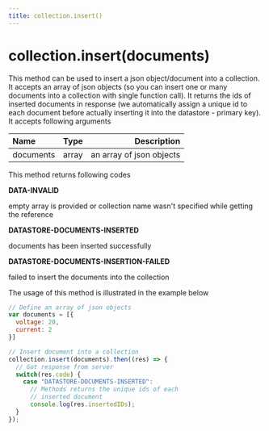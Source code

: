 ```yaml
---
title: collection.insert()
---
```



#  collection.insert(documents)

This method can be used to insert a json object/document into a collection. It accepts an array of json objects (so you can insert one or many documents into a collection with single function call). It returns the ids of inserted documents in response (we automatically assign a unique id to each document before actually inserting it into the datastore - primary key). It accepts following arguments

| Name       | Type |   Description |
| :------------ | :---------: | ----------: |
| documents        |    array    | an array of json objects|


This method returns following codes

**DATA-INVALID**

empty array is provided or collection name wasn't specified while getting the reference

**DATASTORE-DOCUMENTS-INSERTED**

documents has been inserted successfully

**DATASTORE-DOCUMENTS-INSERTION-FAILED**

failed to insert the documents into the collection

The usage of this method is illustrated in the example below


```js
// Define an array of json objects
var documents = [{
  voltage: 20,
  current: 2
}]

// Insert document into a collection
collection.insert(documents).then((res) => {
  // Got response from server
  switch(res.code) {
    case "DATASTORE-DOCUMENTS-INSERTED": 
      // Methods returns the unique ids of each
      // inserted document
      console.log(res.insertedIDs);
  }
});
```
